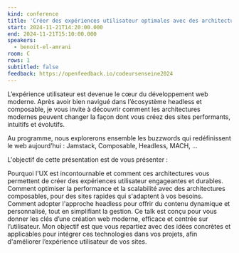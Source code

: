 ```yaml
---
kind: conference
title: 'Créer des expériences utilisateur optimales avec des architectures web modernes : Approches et meilleures pratiques'
start: 2024-11-21T14:20:00.000
end: 2024-11-21T15:10:00.000
speakers:
  - benoit-el-amrani
room: C
rows: 1
subtitled: false
feedback: https://openfeedback.io/codeursenseine2024
---
```


L’expérience utilisateur est devenue le cœur du développement web moderne. Après avoir bien navigué dans l’écosystème headless et composable, je vous invite à découvrir comment les architectures modernes peuvent changer la façon dont vous créez des sites performants, intuitifs et évolutifs.

Au programme, nous explorerons ensemble les buzzwords qui redéfinissent le web aujourd’hui : Jamstack, Composable, Headless, MACH, ...

L'objectif de cette présentation est de vous présenter :

Pourquoi l'UX est incontournable et comment ces architectures vous permettent de créer des expériences utilisateur engageantes et durables.
Comment optimiser la performance et la scalabilité avec des architectures composables, pour des sites rapides qui s'adaptent à vos besoins.
Comment adopter l'approche headless pour offrir du contenu dynamique et personnalisé, tout en simplifiant la gestion.
Ce talk est conçu pour vous donner les clés d’une création web moderne, efficace et centrée sur l’utilisateur. Mon objectif est que vous repartiez avec des idées concrètes et applicables pour intégrer ces technologies dans vos projets, afin d'améliorer l’expérience utilisateur de vos sites.
